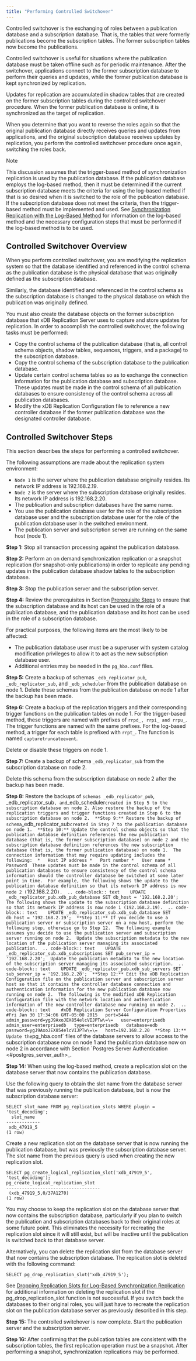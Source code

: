 ```yaml
---
title: "Performing Controlled Switchover"
---
```


<div id="performing_switchover" class="registered_link"></div>


Controlled switchover is the exchanging of roles between a publication database and a subscription database. That is, the tables that were formerly publications become the subscription tables. The former subscription tables now become the publications.

Controlled switchover is useful for situations where the publication database must be taken offline such as for periodic maintenance. After the switchover, applications connect to the former subscription database to perform their queries and updates, while the former publication database is kept synchronized by replication.

Updates for replication are accumulated in shadow tables that are created on the former subscription tables during the controlled switchover procedure. When the former publication database is online, it is synchronized as the target of replication.

When you determine that you want to reverse the roles again so that the original publication database directly receives queries and updates from applications, and the original subscription database receives updates by replication, you perform the controlled switchover procedure once again, switching the roles back.

<div class="note">

<div class="title">

Note

</div>

This discussion assumes that the trigger-based method of synchronization replication is used by the publication database. If the publication database employs the log-based method, then it must be determined if the current subscription database meets the criteria for using the log-based method if that is so desired when it is switched to the role of the publication database. If the subscription database does not meet the criteria, then the trigger-based method must be implemented and used. See [Synchronization Replication with the Log-Based Method](../02_overview/02_replication_concepts_and_definitions/10_sync_replication_log_based/#sync_replication_log_based) for information on the log-based method and the necessary configuration steps that must be performed if the log-based method is to be used.

</div>

## Controlled Switchover Overview

When you perform controlled switchover, you are modifying the replication system so that the database identified and referenced in the control schema as the publication database is the physical database that was originally defined as the subscription database.

Similarly, the database identified and referenced in the control schema as the subscription database is changed to the physical database on which the publication was originally defined.

You must also create the database objects on the former subscription database that xDB Replication Server uses to capture and store updates for replication. In order to accomplish the controlled switchover, the following tasks must be performed:

-   Copy the control schema of the publication database (that is, all control schema objects, shadow tables, sequences, triggers, and a package) to the subscription database.
-   Copy the control schema of the subscription database to the publication database.
-   Update certain control schema tables so as to exchange the connection information for the publication database and subscription database. These updates must be made in the control schema of all publication databases to ensure consistency of the control schema across all publication databases.
-   Modify the xDB Replication Configuration file to reference a new controller database if the former publication database was the designated controller database.

## Controlled Switchover Steps

This section describes the steps for performing a controlled switchover.

The following assumptions are made about the replication system environment:

-   `Node 1` is the server where the publication database originally resides. Its network IP address is 192.168.2.19.
-   `Node 2` is the server where the subscription database originally resides. Its network IP address is 192.168.2.20.
-   The publication and subscription databases have the same name.
-   You use the publication database user for the role of the subscription database user and the subscription database user for the role of the publication database user in the switched environment.
-   The publication server and subscription server are running on the same host (node 1).

**Step 1:** Stop all transaction processing against the publication database.

**Step 2:** Perform an on demand synchronization replication or a snapshot replication (for snapshot-only publications) in order to replicate any pending updates in the publication database shadow tables to the subscription database.

**Step 3:** Stop the publication server and the subscription server.

**Step 4:** Review the prerequisites in Section [Prerequisite Steps](../05_smr_operation/01_prerequisites/#prerequisites) to ensure that the subscription database and its host can be used in the role of a publication database, and the publication database and its host can be used in the role of a subscription database.

For practical purposes, the following items are the most likely to be affected:

-   The publication database user must be a superuser with system catalog modification privileges to allow it to act as the new subscription database user.
-   Additional entries may be needed in the `pg_hba.conf` files.

**Step 5:** Create a backup of schemas `_edb_replicator_pub`, `_edb_replicator_sub`, and `_edb_scheduler` from the publication database on node 1. Delete these schemas from the publication database on node 1 after the backup has been made.

**Step 6:** Create a backup of the replication triggers and their corresponding trigger functions on the publication tables on node 1. For the trigger-based method, these triggers are named with prefixes of `rrpd_, rrpi_ and rrpu_`. The trigger functions are named with the same prefixes. For the log-based method, a trigger for each table is prefixed with `rrpt_`. The function is named `capturetruncateevent`.

Delete or disable these triggers on node 1.

**Step 7:** Create a backup of schema `_edb_replicator_sub` from the subscription database on node 2.

Delete this schema from the subscription database on node 2 after the backup has been made.

**Step 8:** Restore the backups of `schemas _edb_replicator_pub`, \_edb\_replicator\_sub`, and`\_edb\_scheduler`created in Step 5 to the subscription database on node 2. Also restore the backup of the replication triggers and trigger functions created in Step 6 to the subscription database on node 2.  **Step 9:** Restore the backup of schema`\_edb\_replicator\_sub`created in Step 7 to the publication database on node 1.  **Step 10:** Update the control schema objects so that the publication database definition references the new publication database (that is, the former subscription database) on node 2 and the subscription database definition references the new subscription database (that is, the former publication database) on node 1.  The connection information that may require updating includes the following:  *   Host IP address *   Port number *   User name *   Password  These updates must be made in the control schema of all publication databases to ensure consistency of the control schema information should the controller database be switched at some later point in time.  For example, the following shows the update to the publication database definition so that its network IP address is now node 2 (`192.168.2.20`).  .. code-block:: text    UPDATE _edb_replicator_pub.xdb_pub_database SET db_host = '192.168.2.20';   The following shows the update to the subscription database definition so that its network IP address is now node 1 (192.168.2.19).  .. code-block:: text    UPDATE _edb_replicator_sub.xdb_sub_database SET db_host = '192.168.2.19';  **Step 11:** If you decide to use a publication server or subscription server on a new host, perform the following step, otherwise go to Step 12.  The following example assumes you decide to use the publication server and subscription server running on node 2.  Update the subscription metadata to the new location of the publication server managing its associated publication.  .. code-block:: text    UPDATE _edb_replicator_sub.xdb_subscriptions SET pub_server_ip = '192.168.2.20';  Update the publication metadata to the new location of the subscription server managing its associated subscription.  .. code-block:: text    UPDATE _edb_replicator_pub.xdb_sub_servers SET sub_server_ip = '192.168.2.20';  **Step 12:** Edit the xDB Replication Configuration file on the publication server and subscription server host so that it contains the controller database connection and authentication information for the new publication database now running on node 2.  The following is the modified xDB Replication Configuration file with the network location and authentication information of the new controller database now running on node 2.  .. code-block:: text    #xDB Replication Server Configuration Properties   #Fri Jan 30 17:34:06 GMT-05:00 2015   port=5444   admin_password=ygJ9AxoJEX854elcVIJPTw\=\=   user=enterprisedb   admin_user=enterprisedb   type=enterprisedb   database=edb   password=ygJ9AxoJEX854elcVIJPTw\=\=   host=192.168.2.20  **Step 13:** Update the`pg\_hba.conf\`<span class="title-ref"> files of the database servers to allow access to the subscription database now on node 1 and the publication database now on node 2 in accordance with Section \`Postgres Server Authentication &lt;\#postgres\_server\_auth&gt;</span>\_.

**Step 14:** When using the log-based method, create a replication slot on the database server that now contains the publication database.

Use the following query to obtain the slot name from the database server that was previously running the publication database, but is now the subscription database server:

``` text
SELECT slot_name FROM pg_replication_slots WHERE plugin = 'test_decoding';
  slot_name
-------------
 xdb_47919_5
(1 row)
```

Create a new replication slot on the database server that is now running the publication database, but was previously the subscription database server. The slot name from the previous query is used when creating the new replication slot.

``` text
SELECT pg_create_logical_replication_slot('xdb_47919_5', 'test_decoding');
pg_create_logical_replication_slot
------------------------------------
 (xdb_47919_5,0/37A1270)
(1 row)
```

You may choose to keep the replication slot on the database server that now contains the subscription database, particularly if you plan to switch the publication and subscription databases back to their original roles at some future point. This eliminates the necessity for recreating the replication slot since it will still exist, but will be inactive until the publication is switched back to that database server.

Alternatively, you can delete the replication slot from the database server that now contains the subscription database. The replication slot is deleted with the following command:

``` text
SELECT pg_drop_replication_slot('xdb_47919_5');
```

See [Dropping Replication Slots for Log-Based Synchronization Replication](../10_appendix/03_resolving_problems/#drop_replication_slots_for_log_based) for additional information on deleting the replication slot if the pg\_drop\_replication\_slot function is not successful. If you switch back the databases to their original roles, you will just have to recreate the replication slot on the publication database server as previously described in this step.

**Step 15:** The controlled switchover is now complete. Start the publication server and the subscription server.

**Step 16:** After confirming that the publication tables are consistent with the subscription tables, the first replication operation must be a snapshot. After performing a snapshot, synchronization replications may be performed.
